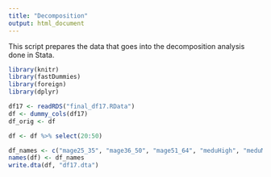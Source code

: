 ```yaml
---
title: "Decomposition"
output: html_document
---
```


This script prepares the data that goes into the decomposition analysis done in Stata.

```r
library(knitr)
library(fastDummies)
library(foreign)
library(dplyr)
```

```r
df17 <- readRDS("final_df17.RData") 
df <- dummy_cols(df17)
df_orig <- df

df <- df %>% select(20:50)

df_names <- c("mage25_35", "mage36_50", "mage51_64", "meduHigh", "meduMid", "meduLow", "mempFull", "mempPart", "mempNot", "fage25_35", "fage36_50", "fage51_64", "feduHigh", "feduMid", "feduLow", "fempFull", "fempPart", "fempNot", "child0", "child1", "child2", "child3more", "pre_notpoor", "pre_relpoor", "post_notpoor", "post_relpoor", "migrant", "mixedh", "native", "presch_without", "presch_with")
names(df) <- df_names
write.dta(df, "df17.dta")

```

